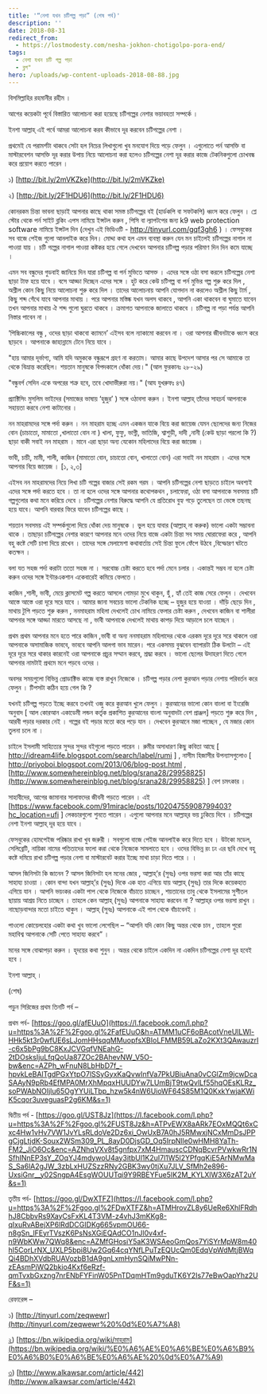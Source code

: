 ```yaml
---
title: '“নেশা যখন চটিগল্প পড়া” (শেষ পর্ব)'
description: ''
date: 2018-08-31
redirect_from:
  - https://lostmodesty.com/nesha-jokhon-chotigolpo-pora-end/
tags:
  - নেশা যখন চটি গল্প পড়া
  - ব্লগ"
hero: /uploads/wp-content-uploads-2018-08-88.jpg
---
```


বিসমিল্লাহির রহমানীর রহীম ।

আগের কয়েকটা পূর্বে বিস্তারিত আলোচনা করা হয়েছে চটিগল্পের নেশার ভয়াবহতা সম্পর্কে ।

ইনশা আল্লাহ্‌ এই পর্বে আমরা আলোচনা করব কীভাবে দূর করবেন চটিগল্পের নেশা ।

প্রথমেই যে পরামর্শটা থাকবে সেটা হল নিচের লিখাগুলো খুব মনযোগ দিয়ে পড়ে ফেলুন । এগুলোতে পর্ন আসক্তি বা মাস্টারবেশন আসক্তি দূর করার উপায় নিয়ে আলোচনা করা হলেও চটিগল্পের নেশা দূর করার কাজে টেকনিকগুলো চোখবন্ধ করে প্রয়োগ করতে পারেন ।

১) [http://bit.ly/2mVKZke](http://bit.ly/2mVKZke)

২) [http://bit.ly/2F1HDU6](http://bit.ly/2F1HDU6)

কোনরকম চিন্তা ভাবনা ছাড়াই আপনার কাছে থাকা সমস্ত চটিগল্পের বই (হার্ডকপি বা সফটকপি) ধ্বংস করে ফেলুন । প্লে স্টোর থেকে পর্ন সাইট ব্লকিং এপস নামিয়ে ইন্সটল করুন , পিসি বা ল্যাপটপের জন্য k9 web protection software নামিয়ে ইন্সটল দিন (দেখুন এই ভিডিওটি - http://tinyurl.com/gqf3gh6 ) । ফেসবুকের সব বাজে পেইজ গুলো আনলাইক করে দিন। মোদ্দা কথা হল এমন ব্যবস্থা করুন যেন মন চাইলেই চটিগল্পের নাগাল না পাওয়া যায় । চটি গল্পের নাগাল পাওয়া কষ্টকর হয়ে গেলে দেখবেন আপনার চটিগল্প পড়ার পরিমাণ দিন দিন কমে যাচ্ছে ।

এমন সব বন্ধুদের গুডবাই জানিয়ে দিন যারা চটিগল্প বা পর্ন মুভিতে আসক্ত । এদের সঙ্গে ওঠা বসা করলে চটিগল্পের নেশা ছাড়া টাফ হয়ে যাবে । বসে আড্ডা দিচ্ছেন এদের সঙ্গে । হুট করে কেউ চটিগল্প বা পর্ন মুভির গল্প শুরু করে দিল , অশ্লীল কোন কিছু নিয়ে আলোচনা শুরু করে দিল । তাদের আলোচনায় আপনি যোগদান না করলেও অশ্লীল কিছু টার্ম , কিছু শব্দ গেঁথে যাবে আপনার মাথায় । পরে আপনার মস্তিষ্ক যখন অলস থাকবে , আপনি একা থাকবেন বা ঘুমাতে যাবেন তখন আপনার মাথায় ঐ শব্দ গুলো ঘুরতে থাকবে । ক্রমাগত আপনাকে জালাতে থাকবে । চটিগল্প না পড়া পর্যন্ত আপনি নিস্তার পাবেন না ।

‘পিচ্চিকালের বন্ধু , ওদের ছাড়া থাকবো ক্যামনে’ এইসব বলে ন্যাকামো করবেন না । ওরা আপনার জীবনটাকে ধ্বংস করে ছাড়বে । আপনাকে জাহান্নামে টেনে নিয়ে যাবে ।

"হায় আমার দূর্ভাগ্য, আমি যদি অমুককে বন্ধুরূপে গ্রহণ না করতাম। আমার কাছে উপদেশ আসার পর সে আমাকে তা থেকে বিভ্রান্ত করেছিল। শয়তান মানুষকে বিপদকালে ধোঁকা দেয়।" (আল ফুরকানঃ ২৮-২৯)

"বন্ধুবর্গ সেদিন একে অপরের শত্রু হবে, তবে খোদাভীরুরা নয়।" (আয যুখরুফঃ ৪৭)

প্র্যাক্টিসিং মুসলিম ভাইদের (সমাজের ভাষায় ‘হুজুর’ ) সঙ্গে ওঠাবসা করুন । ইনশা আল্লাহ্‌ তাঁদের সাহচর্য আপনাকে সহায়তা করবে নেশা কাটানোর ।

নন মাহরামদের সঙ্গে পর্দা করুন । নন মাহরাম হচ্ছে এমন একজন যাকে বিয়ে করা জায়েজ যেমন ছেলেদের জন্য নিজের বোন (চাচাতো, মামাতো ,খালাতো বোন না ) খালা, ফুফু, ভাগ্নী, ভাতিজি, শ্বাশুড়ী, দাদী ,নানী (কেউ ছাড়া পরলো কি ?) ছাড়া বাকী সবাই নন মাহরাম । মানে এরা ছাড়া অন্য যেকোন মহিলাদের বিয়ে করা জায়েজ ।

ভাবী, চাচী, মামী, শালী, কাজিন (মামাতো বোন, চাচাতো বোন, খালাতো বোন) এরা সবাই নন মাহরাম । এদের সঙ্গে আপনার বিয়ে জায়েজ । \[১, ২,৩]

এইসব নন মাহরামদের নিয়ে লিখা চটি গল্পের বাজার সেই রকম গরম । আপনি চটিগল্পের নেশা ছাড়তে চাইলে অবশ্যই এদের সঙ্গে পর্দা করতে হবে । তা না হলে ওদের সঙ্গে আপনার কথোপকথন , চলাফেরা, ওঠা বসা আপনাকে সবসময় চটি গল্পগুলোর কথা মনে করিয়ে দেবে । চটিগল্পের নেশার বিরুদ্ধে আপনি যে প্রতিরোধ বুহ্য গড়ে তুলেছেন তা ভেঙ্গে তছনছ হয়ে যাবে। আপনি বারবার ফিরে যাবেন চটিগল্পের কাছে ।

শয়তান সবসময় এই সম্পর্কগুলো দিয়ে ধোঁকা দেয় মানুষকে । ভুল হয়ে যাবার (আল্লাহ্‌ না করুক) ভালো একটা সম্ভাবনা থাকে । তাছাড়া চটিগল্পের নেশার কারণে আপনার মনে ওদের নিয়ে বাজে একটা চিন্তা সব সময় ঘোরাফেরা করে , আপনি বহু কষ্টে সেটি চাপা দিয়ে রাখেন । তাদের সঙ্গে মেলামেশা কথাবার্তায় সেই চিন্তা ফুলে ফেঁপে উঠবে ,বিস্ফোরণ ঘটতে কতক্ষন ।

বলা যত সহজ পর্দা করাটা ততো সহজ না । সরবোচ্চ চেষ্টা করতে হবে পর্দা মেনে চলার । একান্তই সম্ভব না হলে চেষ্টা করুন ওদের সঙ্গে ইন্টারএকশান একেবারেই কমিয়ে ফেলতে ।

কাজিন ,শালী, ভাবী, মেয়ে ক্লাসমেট গল্প করতে আসলে গোমড়া মুখে থাকুন, হুঁ , হ্যাঁ তেই কাজ সেরে ফেলুন । দেখবেন আস্তে আস্তে ওরা দূরে সরে যাবে । আমার জানা সবচেয় ভালো টেকনিক হচ্ছে – হুজুর হয়ে যাওয়া । দাঁড়ি ছেড়ে দিন , মাথায় টুপি পড়তে শুরু করুন , ননমাহরাম মহিলা দেখলেই চোখ নামিয়ে ফেলার চেষ্টা করুন , দেখবেন কাজিন বা শালীরা আপনার সঙ্গে আড্ডা মারতে আসছে না , ভাবী আপনাকে দেখলেই মাথায় কাপড় দিয়ে আড়ালে চলে যাচ্ছেন ।

প্রথম প্রথম আপনার মনে হতে পারে কাজিন ,ভাবী বা অন্য ননমাহরাম মহিলাদের থেকে এরকম দূরে দূরে সরে থাকলে ওরা আপনাকে অসামাজিক ভাববে, ভাববে আপনি আলগা ভাব মারেন। পরে একসময় বুঝবেন ব্যাপারটা ঠিক উলটো – এই দূরে দূরে সরে থাকার কারনেই ওরা আপনাকে প্রচুর সম্মান করবে, শ্রদ্ধা করবে । ভালো ছেলের উদাহরণ দিতে গেলে আপনার নামটাই প্রথমে মনে পড়বে ওদের ।

অবসর সময়গুলো বিভিন্ন প্রোডাক্টিভ কাজে ব্যস্ত রাখুন নিজেকে । চটিগল্প পড়ার নেশা কুরআন পড়ার নেশায় পরিবর্তন করে ফেলুন । টিপসটা কঠিন হয়ে গেল কি ?

যখনই চটিগল্প পড়তে ইচ্ছে করবে তখনই ওজু করে কুরআন খুলে ফেলুন । কুরআনের ভালো কোন বাংলা বা ইংরেজি অনুবাদ \[ আল কোরআন একাডেমী লন্ডন কর্তৃক প্রকাশিত কুরআনের বাংলা অনুবাদটা বেশ প্রাঞ্জল] পড়তে শুরু করে দিন , আরবী পড়ার দরকার নেই । গল্পের বই পড়ার মতো করে পড়ে যান । দেখবেন কুরআনে মজা পাচ্ছেন , যে মজার কোন তুলনা চলে না ।

চাইলে ইসলামী সাহিত্যের সুন্দর সুন্দর বইগুলো পড়তে পারেন । রুমীর অসাধারণ কিছু কবিতা আছে \[ http://idream4life.blogspot.com/search/label/rumi ] , নাসীম হিজাসীর উপন্যাসগুলোও \[ http://priyoboi.blogspot.com/2013/06/blog-post.html , [http://www.somewhereinblog.net/blog/srana28/29958825](http://www.somewhereinblog.net/blog/srana28/29958825) ] বেশ চমৎকার ।

সাহাবীদের, আগের জামানার সালাফদের জীবনী পড়তে পারেন । এই \[https://www.facebook.com/91miracle/posts/10204755908799403?hc_location=ufi ] লেকচারগুলো শুনতে পারেন । এগুলো আপনার মনে আল্লাহ্‌র ভয় ঢুকিয়ে দিবে । চটিগল্পের নেশা ইনশা আল্লাহ্‌ দূর হয়ে যাবে ।

ফেসবুকের হোমপেইজ পরিষ্কার রাখা খুব জরুরী । সবগুলো বাজে পেইজ আনলাইক করে দিতে হবে । উটকো মডেল, সেলিব্রেটি, নায়িকা নামের পতিতাদের ফলো করা থেকে নিজেকে সামলাতে হবে । ওদের বিভিন্ন রং ঢং এর ছবি দেখে বহু কষ্টে দমিয়ে রাখা চটিগল্প পড়ার নেশা বা মাস্টারবেট করার ইচ্ছে মাথা চাড়া দিতে পারে । ।

আসল জিনিসটা কি জানেন ? আসল জিনিসটা হল মনের জোর , আল্লাহ্‌’র (সুবঃ) ওপর ভরসা করা আর তাঁর কাছে সাহায্য চাওয়া । কোন বান্দা যখন আল্লাহ্‌’র (সুবঃ) দিকে এক হাত এগিয়ে যায় আল্লাহ্‌ (সুবঃ) তার দিকে কয়েকহাত এগিয়ে যান । আপনি ভয়ংকর একটা পাপ থেকে নিজেকে বাঁচাতে চাচ্ছেন , শয়তানের তাবু থেকে ইসলামের সুশীতল ছায়ায় আশ্রয় নিতে চাচ্ছেন । তাহলে কেন আল্লাহ্‌ (সুবঃ) আপনাকে সাহায্য করবেন না ? আল্লাহ্‌র ওপর ভরসা রাখুন । নাছোড়বান্দার মতো চাইতে থাকুন । আল্লাহ্‌ (সুবঃ) আপনাকে এই পাপ থেকে বাঁচাবেনই ।

পাওলো কোয়েলহোর একটা কথা খুব ভালো লেগেছিল – “আপনি যদি কোন কিছু অন্তর থেকে চান , তাহলে পুরো মহাবিশ্ব আপনাকে সেটি পেতে সাহায্য করবে” ।

মনের সঙ্গে বোঝাপড়া করুন । হৃদয়ের কথা শুনুন । অন্তর থেকে চাইলে একদিন না একদিন চটিগল্পের নেশা দূর হবেই হবে ।

ইনশা আল্লাহ্‌ ।

(শেষ)

পড়ুন সিরিজের প্রথম তিনটি পর্ব –

প্রথম পর্ব- [https://goo.gl/afEUuO](https://l.facebook.com/l.php?u=https%3A%2F%2Fgoo.gl%2FafEUuO&h=ATMM1uCF6oBAcotVneUlLWl-HHk5kt3r0wfUE6sLJomHHsqqMMuopfsXBIoLFMMB59LaZo2KXt3QAwauzrI-c6x5bPg9bC8KxJCVGqfVNEahG-2tDOsksIjuLfqQoUa87ZOc2BAhevNW_V5O-bw&enc=AZPh_wFnuN8LbHbD7f_-hpvkLeBAlTgdPGxYtpO7lSSyGyxKaQvwInfVa7PkUBiuAna0vCGlZm9jcwDcaSAAyN9pRb4EfMPA0MrXhMpqxHUUDYw7LUmBjT9twQvlLf55hqOEsKLRz_soPWAbNOIjlu65OgYYUiLTbp_hzw5k4nW6UioWF64S85M1Q0KxkYwjaKWiK5cqor3uveguasP2g6KM&s=1)

দ্বিতীয় পর্ব - [https://goo.gl/UST8Jz](https://l.facebook.com/l.php?u=https%3A%2F%2Fgoo.gl%2FUST8Jz&h=ATPvEWX8aARk7EOxMQQt6xCxc4Hw1vHv7VW1JvYLsRLdoVe2Dz6xi_OwUxB7A0hJ5RMwxjNCxMmDsJPPgCjgLtjdK-Soux2WSm309_PL_8ayD0DjsGD_Oq5IrpNlle0wHMH8YaTh-FM2_JiO6Oc&enc=AZNhqVXv8t5gnfpx7xM4HmauscCDNqBcvrPVwkwRr1NSfhINnEP3sY_ZOqYJ4mdywoU4ay3itbUl1K2uI7l1W5l2YPfgqKiE5ArNMwMaS_Sa6lA2gJW_3zbLxHUZSzzRNy2GBK3wy0tjXu7JLV_SfMh2e896-UxsiGnr__y02SngpA4EsgWOUUTqi9Y9RBEYFue5IK2M_KYLXlW3X6zAT2uY&s=1)

তৃতীয় পর্ব- [https://goo.gl/DwXTFZ](https://l.facebook.com/l.php?u=https%3A%2F%2Fgoo.gl%2FDwXTFZ&h=ATMHrovZL8y6UeRe6XhlFRdhhJ8CbbvRs9XayCsFxKL4T3VM-z4vhJ3mKKg8-qIxuRvABejXP6lRdDCGIDKg665vpmOU66-n8gSn_lFEyrTVszK6PsNsXGiEQAdCO1nJl0v4xf-n9WbKWw7QWq8&enc=AZMfGHosiY5aK3WSAeoGmQos7YiSYrMpW8m40hI5CorLrNX_UXLP5bpi8Uw2Gq64cqYNfLPuTzEQUcQm0EdqVpWdMtjBWqQi4BDhXVdbRUAVozbB1dA9gnLxmHynSQiMwPNn-zEAsmPjWQ2bkio4Kxf6eRzf-qmTvxbGxzng7nrENbFYFinW05PnTDqmHTm9gduTK6Y2Is77eBwOapYhz2UF&s=1)

রেফারেন্স –

১) [http://tinyurl.com/zeqwewr](http://tinyurl.com/zeqwewr%20%0d%E0%A7%A8)

[২](http://tinyurl.com/zeqwewr%20%0d%E0%A7%A8)) [https://bn.wikipedia.org/wiki/মাহরাম](https://bn.wikipedia.org/wiki/%E0%A6%AE%E0%A6%BE%E0%A6%B9%E0%A6%B0%E0%A6%BE%E0%A6%AE%20%0d%E0%A7%A9)

[৩](https://bn.wikipedia.org/wiki/%E0%A6%AE%E0%A6%BE%E0%A6%B9%E0%A6%B0%E0%A6%BE%E0%A6%AE%20%0d%E0%A7%A9)) [http://www.alkawsar.com/article/442](http://www.alkawsar.com/article/442)
